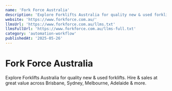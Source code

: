 ```yaml
---
name: 'Fork Force Australia'
description: 'Explore Forklifts Australia for quality new & used forklifts. Hire & sales at great value across Brisbane, Sydney, Melbourne, Adelaide & more.'
website: 'https://www.forkforce.com.au/'
llmsUrl: 'https://www.forkforce.com.au/llms.txt'
llmsFullUrl: 'https://www.forkforce.com.au/llms-full.txt'
category: 'automation-workflow'
publishedAt: '2025-05-26'
---
```


# Fork Force Australia

Explore Forklifts Australia for quality new & used forklifts. Hire & sales at great value across Brisbane, Sydney, Melbourne, Adelaide & more.
